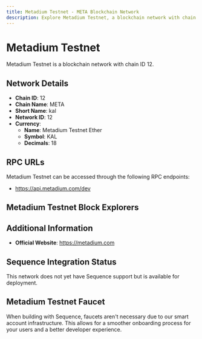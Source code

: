 ```yaml
--- 
title: Metadium Testnet - META Blockchain Network
description: Explore Metadium Testnet, a blockchain network with chain ID 12. Learn about its native currency, Metadium Testnet Ether, and how to interact with the network.
---
```


# Metadium Testnet

Metadium Testnet is a blockchain network with chain ID 12.

## Network Details

- **Chain ID**: 12
- **Chain Name**: META
- **Short Name**: kal
- **Network ID**: 12
- **Currency**: 
  - **Name**: Metadium Testnet Ether
  - **Symbol**: KAL
  - **Decimals**: 18

## RPC URLs

Metadium Testnet can be accessed through the following RPC endpoints:

- https://api.metadium.com/dev

## Metadium Testnet Block Explorers



## Additional Information

- **Official Website**: https://metadium.com

## Sequence Integration Status

This network does not yet have Sequence support but is available for deployment.

## Metadium Testnet Faucet

When building with Sequence, faucets aren't necessary due to our smart account infrastructure. This allows for a smoother onboarding process for your users and a better developer experience.
